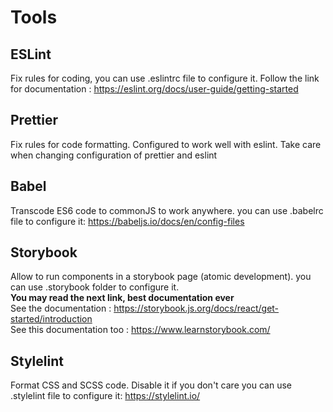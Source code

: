 
<Meta title="Documentation/2.Tools" />

# Tools

## ESLint

Fix rules for coding, you can use .eslintrc file to configure it.
Follow the link for documentation : https://eslint.org/docs/user-guide/getting-started

## Prettier

Fix rules for code formatting. Configured to work well with eslint. Take care when changing configuration of prettier and eslint

## Babel

Transcode ES6 code to commonJS to work anywhere.
you can use .babelrc file to configure it: https://babeljs.io/docs/en/config-files

## Storybook

Allow to run components in a storybook page (atomic development).
you can use .storybook folder to configure it.<br/>
**You may read the next link, best documentation ever**<br/>
See the documentation : https://storybook.js.org/docs/react/get-started/introduction<br/>
See this documentation too : https://www.learnstorybook.com/

## Stylelint

Format CSS and SCSS code. Disable it if you don't care
you can use .stylelint file to configure it: https://stylelint.io/
